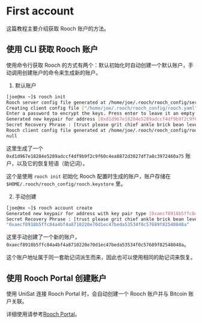 # First account

这篇教程主要介绍获取 Rooch 账户的方法。

## 使用 CLI 获取 Rooch 账户

使用命令行获取 Rooch 的方式有两个：默认初始化时自动创建一个默认账户，手动调用创建账户的命令来生成新的账户。

1. 默认账户

```bash
[joe@mx ~]$ rooch init
Rooch server config file generated at /home/joe/.rooch/rooch_config/server.yaml
Creating client config file ["/home/joe/.rooch/rooch_config/rooch.yaml"] with rooch native validator.
Enter a password to encrypt the keys. Press enter to leave it an empty password:
Generated new keypair for address [0xd1d967e18284e5289adccf4df9b9f2c9f60c4ea8872d3027df7a8c3972460a75]
Secret Recovery Phrase : [trust please grit chief ankle brick bean level infant embark chronic zebra]
Rooch client config file generated at /home/joe/.rooch/rooch_config/rooch.yaml
null
```

这里生成了一个 `0xd1d967e18284e5289adccf4df9b9f2c9f60c4ea8872d3027df7a8c3972460a75` 账户，以及它的恢复短语（助记词）。

这个是使用 `rooch init` 初始化 Rooch 配置时生成的账户，账户存储在 `$HOME/.rooch/rooch_config/rooch.keystore` 里。

2. 手动创建

```bash
[joe@mx ~]$ rooch account create
Generated new keypair for address with key pair type [0xaecf8918b5ffc84a4bf4a8710220e70d1ec47beda53534f0c57689f82548048a]
Secret Recovery Phrase : [trust please grit chief ankle brick bean level infant embark chronic zebra]
"0xaecf8918b5ffc84a4bf4a8710220e70d1ec47beda53534f0c57689f82548048a"
```

这里手动创建了一个新的账户，`0xaecf8918b5ffc84a4bf4a8710220e70d1ec47beda53534f0c57689f82548048a`。

这个账户地址属于同一套助记词派生而来，因此也可以使用相同的助记词来恢复。

## 使用 Rooch Portal 创建账户

使用 UniSat 连接 Rooch Portal 时，会自动创建一个 Rooch 账户并与 Bitcoin 账户关联。

详细使用请参考[Rooch Portal](../../learn/miscellaneous/portal)。
